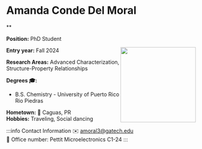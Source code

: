 


# Amanda Conde Del Moral
**

**Position:** PhD Student

<img src={profImage} width="200" align="right"/> 

**Entry year:** Fall 2024<br/>

**Research Areas:** Advanced Characterization, Structure-Property Relationships

**Degrees 🎓:**
- B.S. Chemistry - University of Puerto Rico Rio Piedras

**Hometown:** 🏡  Caguas, PR<br/>
**Hobbies:** Traveling, Social dancing

:::info Contact Information
✉️ amoral3@gatech.edu <br/>
📍 Office number: Pettit Microelectronics C1-24
:::